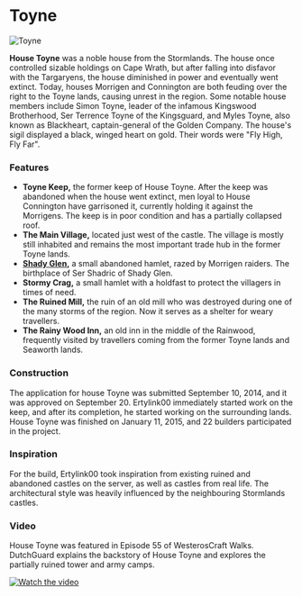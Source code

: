 

# Toyne

<Image src="https://cdn.sanity.io/images/1as7cn02/production/3a7f4bfabfc2e380f243f862be51bc476b6d5cd4-1600x837.png?w=976&h=350&fit=crop&crop=center&auto=format" alt="Toyne" width={976} height={350}  />

<ProjectDetails
  floatRight
  region="Stormlands"
  house="House Toyne"
  type="Keep"
  status="Completed"
  warp="/warp toyne"
  projectLead="ErtyLink"
  dateStarted="September 20, 2014"
  dateCompleted="September 20, 2014"
/>

**House Toyne** was a noble house from the Stormlands. The house once controlled sizable holdings on Cape Wrath, but after falling into disfavor with the Targaryens, the house diminished in power and eventually went extinct. Today, houses Morrigen and Connington are both feuding over the right to the Toyne lands, causing unrest in the region. Some notable house members include Simon Toyne, leader of the infamous Kingswood Brotherhood, Ser Terrence Toyne of the Kingsguard, and Myles Toyne, also known as Blackheart, captain-general of the Golden Company. The house's sigil displayed a black, winged heart on gold. Their words were "Fly High, Fly Far".  


### Features

* **Toyne Keep,** the former keep of House Toyne. After the keep was abandoned when the house went extinct, men loyal to House Connington have garrisoned it, currently holding it against the Morrigens. The keep is in poor condition and has a partially collapsed roof.
* **The Main Village,** located just west of the castle. The village is mostly still inhabited and remains the most important trade hub in the former Toyne lands.
* **[Shady Glen](https://awoiaf.westeros.org/index.php/Shady_Glen),** a small abandoned hamlet, razed by Morrigen raiders. The birthplace of Ser Shadric of Shady Glen.
* **Stormy Crag,** a small hamlet with a holdfast to protect the villagers in times of need.
* **The Ruined Mill,** the ruin of an old mill who was destroyed during one of the many storms of the region. Now it serves as a shelter for weary travellers.
* **The Rainy Wood Inn,** an old inn in the middle of the Rainwood, frequently visited by travellers coming from the former Toyne lands and Seaworth lands.

### Construction

The application for house Toyne was submitted September 10, 2014, and it was approved on September 20. Ertylink00 immediately started work on the keep, and after its completion, he started working on the surrounding lands. House Toyne was finished on January 11, 2015, and 22 builders participated in the project.

### Inspiration

For the build, Ertylink00 took inspiration from existing ruined and abandoned castles on the server, as well as castles from real life. The architectural style was heavily influenced by the neighbouring Stormlands castles.

### Video

House Toyne was featured in Episode 55 of WesterosCraft Walks. DutchGuard explains the backstory of House Toyne and explores the partially ruined tower and army camps.


[![Watch the video](https://img.youtube.com/vi/OskWb1nx-EI/0.jpg)](https://www.youtube.com/embed/OskWb1nx-EI)
